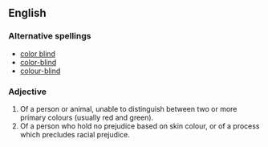 ==English==

===Alternative spellings===
*[[color blind]]
*[[color-blind]]
*[[colour-blind]]

===Adjective===
{{en-adj|pos=[[colour]] [[blind]]}}

# Of a person or animal, unable to distinguish between two or more primary colours (usually red and green).
# Of a person who hold no prejudice based on skin colour, or of a process which precludes racial prejudice.